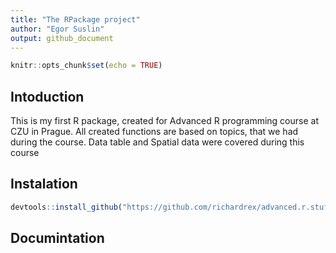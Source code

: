 ```yaml
---
title: "The RPackage project"
author: "Egor Suslin"
output: github_document
---
```


```r
knitr::opts_chunk$set(echo = TRUE)
```

## Intoduction

This is my first R package, created for Advanced R programming course at CZU in Prague.
All created functions are based on topics, that we had during the course.
Data table and Spatial data were covered during this course

## Instalation
 
```r
devtools::install_github("https://github.com/richardrex/advanced.r.stuff.git")
```

## Documintation 
